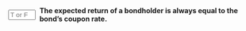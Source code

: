 ::: {.question-block}

<form onsubmit="event.preventDefault(); checkAnswerBox('module4_tf_q57','F')" style="display: flex; align-items: center; gap: 8px;">
<input type="text" id="module4_tf_q57" name="module4_tf_q57" maxlength="1" placeholder="T or F" style="width: 55px;" data-correct-answer="F" /> 
<label for="module4_tf_q57"><strong>The expected return of a bondholder is always equal to the bond's coupon rate.</strong></label>
</form>

<div id="feedback-module4_tf_q57" class="feedback" data-status="" style="display:none;">
The sentence is FALSE. Expected return depends on market price, yield to maturity, and default risk.
</div>

:::